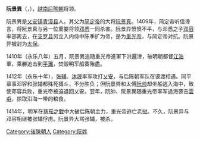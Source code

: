 {{unreferenced|time=2015-12-01T15:52:26+00:00}}
'''阮景異'''（{{vie|v=Nguyễn Cảnh Dị|hn=阮景異}}，{{bd|？||1414年||}}），[[越南|越南]][[后陈朝|后陈朝]]将领。

阮景異是[[乂安省|乂安镇]][[青漳县|青漳县]]人，其父为[[简定帝|简定帝]]的大将[[阮景真|阮景真]]。1409年，简定帝听信谗言，将阮景真与另一位重要将领[[邓悉|邓悉]]一同杀害。阮景异愤愤不平，与邓悉之子[[邓容|邓容]]率部离去，在[[支罗县|支罗县]]另立入内侍中陈季扩为帝，是为[[重光帝|重光帝]]，与简定帝对抗。阮景异被封为[[太保|太保]]。

1410年（永乐八年）五月，阮景異追随重光帝進軍下洪邏津，破明朝都督[[江浩|江浩]]軍，乘勝追击到[[平灘|平灘]]，焚毀明军船寨殆盡。

1412年（永乐十年），[[张辅|张辅]]、[[沐晟|沐晟]]率军攻打[[乂安|乂安]]，与后陈朝军队在谟渡相遇。同平章事邓容和张辅都殊死搏斗，不分胜负；但阮景异和太傅[[阮帅|阮帅]]却坐船逃入海中，致使邓容兵败，重光帝被迫退回乂安。翌年，阮帥、阮景異随重光帝率军過海袭击[[雲屯|雲屯]]，掠取沿海一带的粮食。

1414年，明军在[[蔡茄之戰|蔡茄之戰]]中大破后陈朝主力，重光帝逃亡[[老挝|老挝]]。不久，阮景异与邓容相继被张辅俘虏。阮景异大骂张辅，被杀。

[[Category:後陳朝人|Category:後陳朝人]]
[[Category:阮姓|Category:阮姓]]